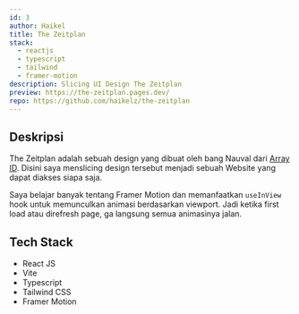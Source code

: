 ```yaml
---
id: 3
author: Haikel
title: The Zeitplan
stack:
  - reactjs
  - typescript
  - tailwind
  - framer-motion
description: Slicing UI Design The Zeitplan
preview: https://the-zeitplan.pages.dev/
repo: https://github.com/haikelz/the-zeitplan
---
```


<LazyLoadImage
  src="works/the-zeitplan.png?ik-sdk-version=javascript-1.4.3&updatedAt=1673863931490"
  alt="The Zeitplan"
/>

## Deskripsi

The Zeitplan adalah sebuah design yang dibuat oleh bang Nauval dari [Array ID](https://www.youtube.com/@arrayid). Disini saya menslicing design tersebut menjadi sebuah Website yang dapat diakses siapa saja.

Saya belajar banyak tentang Framer Motion dan memanfaatkan `useInView` hook untuk memunculkan animasi berdasarkan viewport. Jadi ketika first load atau direfresh page, ga langsung semua animasinya jalan.

## Tech Stack

- React JS
- Vite
- Typescript
- Tailwind CSS
- Framer Motion
